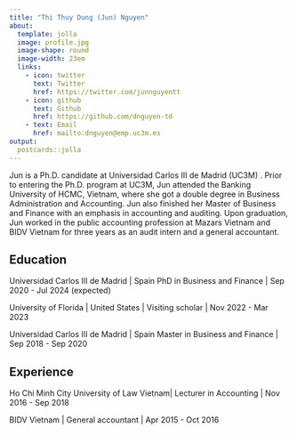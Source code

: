 ```yaml
---
title: "Thi Thuy Dung (Jun) Nguyen"
about:
  template: jolla
  image: profile.jpg
  image-shape: round
  image-width: 23em
  links:
    - icon: twitter
      text: Twitter
      href: https://twitter.com/junnguyentt
    - icon: github
      text: Github
      href: https://github.com/dnguyen-td
    - text: Email
      href: mailto:dnguyen@emp.uc3m.es     
output:
  postcards::jolla
---
```


:::{#hero-heading}

Jun is a Ph.D. candidate at Universidad Carlos III de Madrid (UC3M) . Prior to entering the Ph.D. program at UC3M, Jun attended the Banking University of HCMC, Vietnam, where she got a double degree in Business Administration and Accounting. Jun also finished her Master of Business and Finance with an emphasis in accounting and auditing. Upon graduation, Jun worked in the public accounting profession at Mazars Vietnam and BIDV Vietnam for three years as an audit intern and a general accountant.

## Education

Universidad Carlos III de Madrid \| Spain
PhD in Business and Finance \| Sep 2020 - Jul 2024 (expected)

University of Florida \| United States \| Visiting scholar \| Nov 2022 - Mar 2023

Universidad Carlos III de Madrid \| Spain
Master in Business and Finance \| Sep 2018 - Sep 2020

## Experience

Ho Chi Minh City University of Law Vietnam\| Lecturer in Accounting \| Nov 2016 - Sep 2018

BIDV Vietnam \| General accountant \| Apr 2015 - Oct 2016

:::
